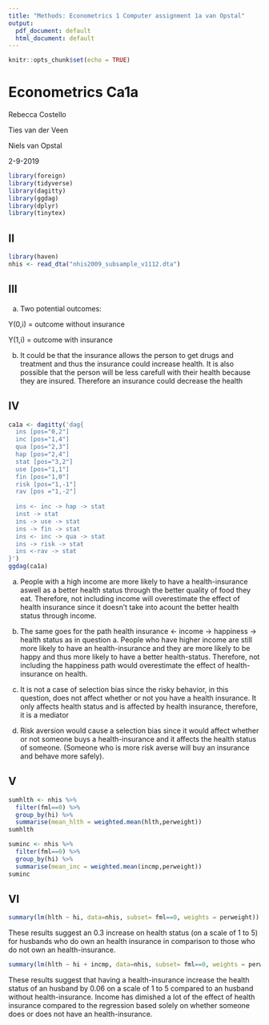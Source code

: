 ```yaml
---
title: "Methods: Econometrics 1 Computer assignment 1a van Opstal"
output:
  pdf_document: default
  html_document: default
---
```


```r
knitr::opts_chunk$set(echo = TRUE)
```
# Econometrics Ca1a 
Rebecca Costello

Ties van der Veen

Niels van Opstal

2-9-2019
```r
library(foreign)
library(tidyverse)
library(dagitty)
library(ggdag)
library(dplyr)
library(tinytex)
```

## II

```r
library(haven)
nhis <- read_dta("nhis2009_subsample_v1112.dta")
```

## III

a) Two potential outcomes:

Y(0,i) = outcome without insurance

Y(1,i) = outcome with insurance

b)
It could be that the insurance allows the person to get drugs and treatment and thus the insurance could increase health.
It is also possible that the person will be less carefull with their health because they are insured. Therefore an insurance could decrease the health


## IV
```r
ca1a <- dagitty('dag{
  ins [pos="0,2"]
  inc [pos="1,4"]
  qua [pos="2,3"]
  hap [pos="2,4"]
  stat [pos="3,2"]
  use [pos="1,1"]
  fin [pos="1,0"]
  risk [pos="1,-1"]
  rav [pos ="1,-2"]
  
  ins <- inc -> hap -> stat
  inst -> stat
  ins -> use -> stat
  ins -> fin -> stat
  ins <- inc -> qua -> stat
  ins -> risk -> stat
  ins <-rav -> stat
}')
ggdag(ca1a)
```


a) People with a high income are more likely to have a health-insurance aswell as a better health status through the better quality of food they eat. Therefore, not including income will overestimate the effect of health insurance since it doesn't take into acount the better health status through income.

b) The same goes for the path health insurance <- income -> happiness -> health status as in question a. People who have higher income are still more likely to have an health-insurance and they are more likely to be happy and thus more likely to have a better health-status. Therefore, not including the happiness path would overestimate the effect of health-insurance on health.

c) It is not a case of selection bias since the risky behavior, in this question, does not affect whether or not you have a health insurance. It only affects health status and is affected by health insurance, therefore, it is a mediator

d) Risk aversion would cause a selection bias since it would affect whether or not someone buys a health-insurance and it affects the health status of someone. (Someone who is more risk averse will buy an insurance and behave more safely).

## V
```r
sumhlth <- nhis %>%
  filter(fml==0) %>%
  group_by(hi) %>%
  summarise(mean_hlth = weighted.mean(hlth,perweight))
sumhlth
```
```r
suminc <- nhis %>%
  filter(fml==0) %>%
  group_by(hi) %>%
  summarise(mean_inc = weighted.mean(incmp,perweight))
suminc
```
## VI
```r
summary(lm(hlth ~ hi, data=nhis, subset= fml==0, weights = perweight))
```
These results suggest an 0.3 increase on health status (on a scale of 1 to 5) for husbands who do own an health insurance in comparison to those who do not own an health-insurance.

```r
summary(lm(hlth ~ hi + incmp, data=nhis, subset= fml==0, weights = perweight))
```
These results suggest that having a health-insurance increase the health status of an husband by 0.06 on a scale of 1 to 5 compared to an husband without health-insurance. Income has dimished a lot of the effect of health insurance compared to the regression based solely on whether someone does or does not have an health-insurance.

